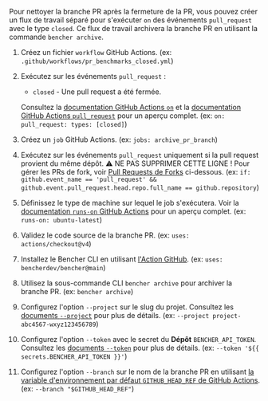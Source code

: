 
Pour nettoyer la branche PR après la fermeture de la PR,
vous pouvez créer un flux de travail séparé pour s'exécuter `on` des événements `pull_request` avec le type `closed`.
Ce flux de travail archivera la branche PR en utilisant la commande `bencher archive`.

<PullRequestsClosedCode />

1. Créez un fichier `workflow` GitHub Actions.
   (ex: `.github/workflows/pr_benchmarks_closed.yml`)
2. Exécutez sur les événements `pull_request` :
   - `closed` - Une pull request a été fermée.

   Consultez la [documentation GitHub Actions `on`][github actions on]
   et la [documentation GitHub Actions `pull_request`][github action pull_request] pour un aperçu complet.
   (ex: `on: pull_request: types: [closed]`)
3. Créez un `job` GitHub Actions.
   (ex: `jobs: archive_pr_branch`)
4. Exécutez sur les événements `pull_request` uniquement si la pull request provient du même dépôt.
   ⚠️ NE PAS SUPPRIMER CETTE LIGNE !
   Pour gérer les PRs de fork, voir [Pull Requests de Forks][pull requests from forks] ci-dessous.
   (ex: `if: github.event_name == 'pull_request' && github.event.pull_request.head.repo.full_name == github.repository`)
5. Définissez le type de machine sur lequel le job s'exécutera.
   Voir la [documentation `runs-on` GitHub Actions][github actions runs-on]
   pour un aperçu complet.
   (ex: `runs-on: ubuntu-latest`)
6. Validez le code source de la branche PR.
   (ex: `uses: actions/checkout@v4`)
7. Installez le Bencher CLI en utilisant [l'Action GitHub][bencher cli github action].
   (ex: `uses: bencherdev/bencher@main`)
8. Utilisez la sous-commande CLI `bencher archive` pour archiver la branche PR.
   (ex: `bencher archive`)
9. Configurez l'option `--project` sur le slug du projet.
    Consultez les [documents `--project`][project option] pour plus de détails.
    (ex: `--project project-abc4567-wxyz123456789`)
10. Configurez l'option `--token` avec le secret du **Dépôt** `BENCHER_API_TOKEN`.
    Consultez les [documents `--token`][token option] pour plus de détails.
    (ex: `--token '${{ secrets.BENCHER_API_TOKEN }}'`)
11. Configurez l'option `--branch` sur le nom de la branche PR
    en utilisant [la variable d'environnement par défaut `GITHUB_HEAD_REF` de GitHub Actions][github default environment variables].
    (ex: `--branch "$GITHUB_HEAD_REF"`)


[github actions on]: https://docs.github.com/fr/actions/using-workflows/workflow-syntax-for-github-actions#on
[github action pull_request]: https://docs.github.com/fr/webhooks/webhook-events-and-payloads#pull_request
[github actions runs-on]: https://docs.github.com/fr/actions/using-workflows/workflow-syntax-for-github-actions#jobsjob_idruns-on
[bencher cli github action]: https://github.com/marketplace/actions/bencher-cli
[github default environment variables]: https://docs.github.com/fr/actions/writing-workflows/choosing-what-your-workflow-does/store-information-in-variables

[project option]: /fr/docs/explanation/bencher-run/#--project-project
[token option]: /fr/docs/explanation/bencher-run/#--token-token

[pull requests from forks]: #pull-requests-from-forks
